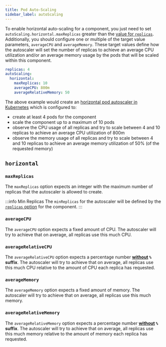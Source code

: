 ```yaml
---
title: Pod Auto-Scaling
sidebar_label: autoScaling
---
```


To enable horizontal auto-scaling for a component, you just need to set `autoScaling.horizontal.maxReplicas` greater than the [value for `replicas`](../configuration/replicas.mdx). Additionally, you should configure one or multiple of the target value parameters, `averageCPU` and `averageMemory`. These target values define how the autoscaler will set the number of replicas to achieve an average CPU utilization and/or an average memory usage by the pods that will be scaled within this component.

```yaml
replicas: 4
autoScaling:
  horizontal:
    maxReplicas: 10
    averageCPU: 800m
    averageRelativeMemory: 50
```
The above example would create an [horizontal pod autoscaler in Kubernetes](https://kubernetes.io/docs/tasks/run-application/horizontal-pod-autoscale/) which is configured to:

- create at least 4 pods for the component
- scale the component up to a maximum of 10 pods
- observe the CPU usage of all replicas and try to scale between 4 and 10 replicas to achieve an average CPU utilization of 800m
- observe the memory usage of all replicas and try to scale between 4 and 10 replicas to achieve an average memory utilization of 50% (of the requested memory)


## `horizontal`

### `maxReplicas`
The `maxReplicas` option expects an integer with the maximum number of replicas that the autoscaler is allowed to create.

:::info Min Replicas
The `minReplicas` for the autoscaler will be defined by the [`replicas` option](../configuration/replicas.mdx) for the component.
:::


### `averageCPU`
The `averageCPU` option expects a fixed amount of CPU. The autoscaler will try to achieve that on average, all replicas use this much CPU.


### `averageRelativeCPU`
The `averageRelativeCPU` option expects a percentage number **<u>without</u> `%` suffix**. The autoscaler will try to achieve that on average, all replicas use this much CPU relative to the amount of CPU each replica has requested.


### `averageMemory`
The `averageMemory` option expects a fixed amount of memory. The autoscaler will try to achieve that on average, all replicas use this much memory.


### `averageRelativeMemory`
The `averageRelativeMemory` option expects a percentage number **<u>without</u> `%` suffix**. The autoscaler will try to achieve that on average, all replicas use this much memory relative to the amount of memory each replica has requested.
